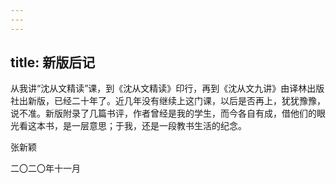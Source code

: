 ```yaml
---
---
---
```

title: 新版后记
---




从我讲“沈从文精读”课，到《沈从文精读》印行，再到《沈从文九讲》由译林出版社出新版，已经二十年了。近几年没有继续上这门课，以后是否再上，犹犹豫豫，说不准。新版附录了几篇书评，作者曾经是我的学生，而今各自有成，借他们的眼光看这本书，是一层意思；于我，还是一段教书生活的纪念。

张新颖

二〇二〇年十一月